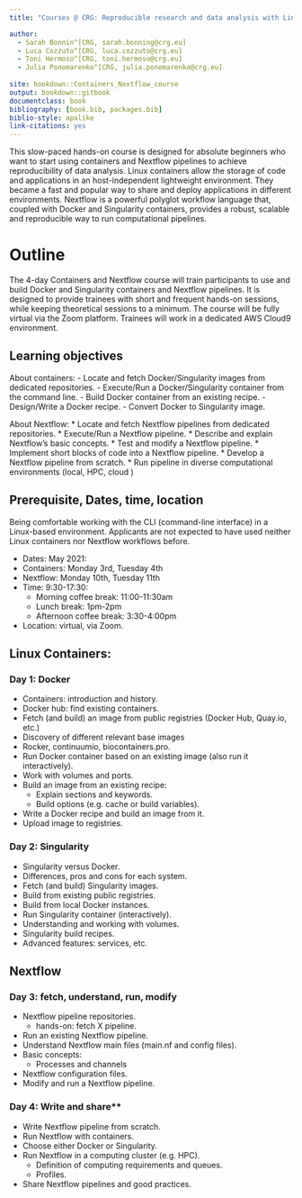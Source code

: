 ```yaml
--- 
title: "Courses @ CRG: Reproducible research and data analysis with Linux containers and Nextflow pipelines"

author:
  - Sarah Bonnin^[CRG, sarah.bonning@crg.eu]
  - Luca Cozzuto^[CRG, luca.cozzuto@crg.eu]
  - Toni Hermoso^[CRG, toni.hermoso@crg.eu]
  - Julia Ponomarenko^[CRG, julia.ponomarenko@crg.eu]
  
site: bookdown::Containers_Nextflow_course
output: bookdown::gitbook
documentclass: book
bibliography: [book.bib, packages.bib]
biblio-style: apalike
link-citations: yes
---
```

 
This slow-paced hands-on course is designed for absolute beginners who want to start using containers and Nextflow pipelines to achieve reproducibility of data analysis. Linux containers allow the storage of code and applications in an host-independent lightweight environment. They became a fast and popular way to share and deploy applications in different environments. Nextflow is a powerful polyglot workflow language that, coupled with Docker and Singularity containers, provides a robust, scalable and reproducible way to run computational pipelines.


# Outline
The 4-day Containers and Nextflow course will train participants to use and build Docker and Singularity containers and Nextflow pipelines.
It is designed to provide trainees with short and frequent hands-on sessions, while keeping theoretical sessions to a minimum.
The course will be fully virtual via the Zoom platform.
Trainees will work in a dedicated AWS Cloud9 environment.


## Learning objectives
About containers:
- Locate and fetch Docker/Singularity images from dedicated repositories.
- Execute/Run a Docker/Singularity container from the command line.
- Build Docker container from an existing recipe.
- Design/Write a Docker recipe.
- Convert Docker to Singularity image.

About Nextflow:
* Locate and fetch Nextflow pipelines from dedicated repositories.
* Execute/Run a Nextflow pipeline.
* Describe and explain Nextflow's basic concepts.
* Test and modify a Nextflow pipeline.
* Implement short blocks of code into a Nextflow pipeline.
* Develop a Nextflow pipeline from scratch.
* Run pipeline in diverse computational environments (local, HPC, cloud )

## Prerequisite, Dates, time, location
Being comfortable working with the CLI (command-line interface) in a Linux-based environment. 
Applicants are not expected to have used neither Linux containers nor Nextflow workflows before.

- Dates: May 2021: 
 - Containers: Monday 3rd, Tuesday 4th
 - Nextflow: Monday 10th, Tuesday 11th
- Time: 9:30-17:30:
  - Morning coffee break: 11:00-11:30am
  - Lunch break: 1pm-2pm 
  - Afternoon coffee break: 3:30-4:00pm
- Location: virtual, via Zoom.

## Linux Containers:
### Day 1: Docker
* Containers: introduction and history.
* Docker hub: find existing containers.
* Fetch (and build) an image from public registries (Docker Hub, Quay.io, etc.)
 * Discovery of different relevant base images
  * Rocker, continuumio, biocontainers.pro.
* Run Docker container based on an existing image (also run it interactively).
* Work with volumes and ports.
* Build an image from an existing recipe:
  * Explain sections and keywords.
  * Build options (e.g. cache or build variables).
* Write a Docker recipe and build an image from it.
* Upload image to registries.

### Day 2: Singularity
* Singularity versus Docker.
 * Differences, pros and cons for each system. 
* Fetch (and build) Singularity images.
 * Build from existing public registries.
 * Build from local Docker instances.
* Run Singularity container (interactively).
* Understanding and working with volumes.
* Singularity build recipes.
* Advanced features: services, etc.

## Nextflow
### Day 3: fetch, understand, run, modify
* Nextflow pipeline repositories.
  * hands-on: fetch X pipeline.
* Run an existing Nextflow pipeline.
* Understand Nextflow main files (main.nf and config files).
* Basic concepts:
  * Processes and channels
* Nextflow configuration files.
* Modify and run a Nextflow pipeline.

### Day 4: Write and share**
* Write Nextflow pipeline from scratch.
* Run Nextflow with containers.
* Choose either Docker or Singularity.
* Run Nextflow in a computing cluster (e.g. HPC).
  * Definition of computing requirements and queues.
  * Profiles.
* Share Nextflow pipelines and good practices. 





